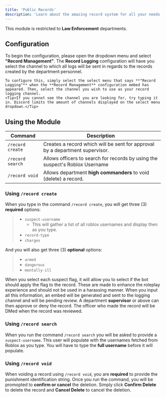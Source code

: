 ```yaml
---
title: 'Public Records'
description: 'Learn about the amazing record system for all your needs with Crab.'
---
```

<Warning>This module is restricted to **Law Enforcement** departments.</Warning>
##  Configuration
To begin the configuration, please open the dropdown menu and select **"Record Management"**.
<Tabs>
  <Tab title="Configure Record Logging">
    The **Record Logging** configuration will have you select the channel to which all logs will be sent in regards to the records created by the department personnel.

    To configure this, simply select the select menu that says **"Record Logging"** when the **Record Management** configuration embed has appeared. Then, select the channel you wish to use as your record logging channel.
    <Tip>If you cannot see the channel you are looking for, try typing it in. Discord limits the amount of channels displayed on the select menu dropdown.</Tip>
  </Tab>
</Tabs>

##  Using the Module

| Command        | Description                                                                    |                   
| -------------- | --------------------------------------------------------------------------     |
| `/record create` | Creates a record which will be sent for approval by a department supervisor. |
| `/record search`| Allows officers to search for records by using the suspect's Roblox Username   |
| `/record void`  | Allows department **high commanders** to void (delete) a record.  |

### Using `/record create`
When you type in the command `/record create`, you will get three (3) **required** options:
> - `suspect-username`
>   - This will gather a list of all roblox usernames and display then as you type.
> - `record-type`
> - `charges`

And you will also get three (3) **optional** options:
> - `armed`
> - `dangerous`
> - `mentally-ill`

<Tip>When you select each suspect flag, it will allow you to select if the bot should apply the flag to the record. These are made to enhance the roleplay experience and should not be used in a harassing manner.</Tip>
When you input all this information, an embed will be generated and sent to the logging channel and will be pending review. A department **supervisor** or above can then approve or deny the record. The officer who made the record will be DMed when the record was reviewed.

### Using `/record search`
When you run the command `/record search` you will be asked to provide a `suspect-username`. This user will populate with the usernames fetched from Roblox as you type.
<Info>You will have to type the **full username** before it will populate.</Info>

### Using `/record void`
When voiding a record using `/record void`, you are **required** to provide the punishment identification string. Once you run the command, you will be promopted to **confirm or cancel** the deletion. Simply click **Confirm Delete** to delete the record and **Cancel Delete** to cancel the deletion. 
